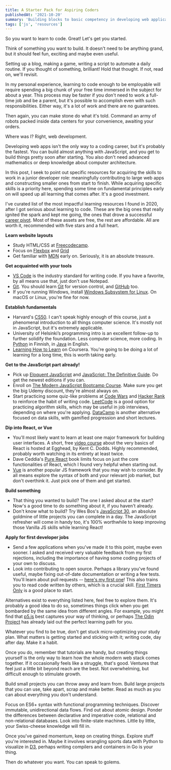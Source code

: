 ```yaml
---
title: A Starter Pack for Aspiring Coders
publishedAt: '2021-10-20'
summary: 'Building blocks to basic competency in developing web applications.'
tags: ['js', 'resources']
---
```


So you want to learn to code. Great! Let's get you started.

Think of something you want to build. It doesn't need to be anything grand, but it should feel fun, exciting and maybe even useful.

Setting up a blog, making a game, writing a script to automate a daily routine. If you thought of something, brilliant! Hold that thought. If not, read on, we'll revisit.

In my personal experience, learning to code enough to be employable will require spending a big chunk of your free time immersed in the subject for about a year. This process may be faster if you don't need to work a full-time job and be a parent, but it's possible to accomplish even with such responsibilities. Either way, it's a lot of work and there are no guarantees.

Then again, you can make stone do what it's told. Command an army of robots packed inside data centers for your convenience, awaiting your orders.

Where was I? Right, web development.

Developing web apps isn't the only way to a coding career, but it's probably the fastest. You can build almost anything with JavaScript, and you get to build things pretty soon after starting. You also don't need advanced mathematics or deep knowledge about computer architecture.

In this post, I seek to point out specific resources for acquiring the skills to work in a junior developer role: meaningfully contributing to large web apps and constructing smaller ones from start to finish. While acquiring specific skills is a priority here, spending some time on fundamental principles early on will speed up all learning that comes after. It's a good investment.

I've curated list of the most impactful learning resources I found in 2020, after I got serious about learning to code. These are the big ones that really ignited the spark and kept me going, the ones that drove a successful [career pivot](/blog/switching-lanes). Most of these assets are free, the rest are affordable. All are worth it, recommended with five stars and a full heart.

**Learn website layouts**

- Study HTML/CSS at [Freecodecamp](https://www.freecodecamp.org/).
- Focus on [Flexbox](https://flexboxfroggy.com/) and [Grid](https://cssgridgarden.com/)
- Get familiar with [MDN](https://developer.mozilla.org/en-US/docs/Learn) early on. Seriously, it is an absolute treasure.

**Get acquainted with your tools**

- [VS Code](https://code.visualstudio.com/) is the industry standard for writing code. If you have a favorite, by all means use that, just don't use Notepad.
- [Git](https://github.com/jlord/git-it-electron). You should learn [Git](https://learngitbranching.js.org/) for version control, and [GitHub](https://docs.github.com/en/get-started/quickstart/git-and-github-learning-resources) too.
- If you're running Windows, install [Windows Subsystem for Linux](https://docs.microsoft.com/en-us/windows/wsl/install-win10). On macOS or Linux, you're fine for now.

**Establish fundamentals**

- Harvard's [CS50](https://cs50.harvard.edu/x/2021/). I can't speak highly enough of this course, just a phenomenal introduction to all things computer science. It's mostly not in JavaScript, but it's extremely applicable.
- University of Helsinki’s programming intro is an excellent follow-up to further solidify the foundation. Less computer science, more coding. In [Python](https://ohjelmointi-21.mooc.fi/) in Finnish, in [Java](https://java-programming.mooc.fi/) in English.
- [Learning How to Learn](https://www.coursera.org/learn/learning-how-to-learn) on Coursera. You're going to be doing a lot of learning for a long time, this is worth taking early.

**Get to the JavaScript part already!**

- Pick up [Eloquent JavaScript](https://eloquentjavascript.net/) and [JavaScript: The Definitive Guide](https://www.oreilly.com/library/view/javascript-the-definitive/9781491952016/). Do get the newest editions if you can.
- Enroll on [The Modern JavaScript Bootcamp Course](https://www.udemy.com/course/javascript-beginners-complete-tutorial/). Make sure you get the big Udemy discount, they're almost always on.
- Start practicing some quiz-like problems at [Code Wars](https://www.codewars.com/) and [Hacker Rank](https://www.hackerrank.com/) to reinforce the habit of writing code. [LeetCode](https://leetcode.com/) is a good option for practicing algorithm skills, which may be useful in job interviews, depending on where you're applying. [DataCamp](https://www.datacamp.com/) is another alternative focused on data skills, with gamified progression and short lectures.

**Dip into React, or Vue**

- You'll most likely want to learn at least one major framework for building user interfaces. A short, free [video course](https://egghead.io/courses/the-beginner-s-guide-to-react) about the very basics of React is hosted at Egghead, by Kent C. Dodds. Highly recommended, probably worth watching in its entirety at least twice.
- Dave Ceddia's [Pure React](https://www.purereact.com/) book limits focus on just the core functionalities of React, which I found very helpful when starting out.
- [Vue](https://www.vuemastery.com/courses/intro-to-vue-3/intro-to-vue3/) is another popular JS framework that you may wish to consider. By all means explore the syntax of both and your relevant job market, but don't overthink it. Just pick one of them and get started.

**Build something**

- That thing you wanted to build? The one I asked about at the start? Now's a good time to do something about it, if you haven't already.
- Don't know what to build? Try Wes Bos's [JavaScript 30](https://javascript30.com/), an absolute goldmine of little projects you can complete in a day. The JavaScript refresher will come in handy too, it's 100% worthwhile to keep improving those Vanilla JS skills while learning React!

**Apply for first developer jobs**

- Send a few applications when you've made it to this point, maybe even sooner. I asked and received very valuable feedback from my first rejections, including the importance of having some coding projects of your own to discuss.
- Look into contributing to open source. Perhaps a library you've found useful, maybe fixing out-of-date documentation or writing a few tests. You'll learn about pull requests -- [here's my first one](https://firstpr.me/#kasperworks)! This also trains you to read code written by others, which is a crucial skill. [First Timers Only](https://www.firsttimersonly.com/) is a good place to start.

Alternatives exist to everything listed here, feel free to explore them. It's probably a good idea to do so, sometimes things click when you get bombarded by the same idea from different angles. For example, you might find that [p5.js](https://p5js.org/) best captures your way of thinking, or perhaps [The Odin Project](https://www.theodinproject.com/) has already laid out the perfect learning path for you.

Whatever you find to be true, don't get stuck micro-optimizing your study plan. What matters is getting started and sticking with it; writing code, day after day. Make it a habit.

Once you do, remember that tutorials are handy, but creating things yourself is the only way to learn how the whole modern web stack comes together. If it occasionally feels like a struggle, that's good. Ventures that feel just a little bit beyond reach are the best. Not overwhelming, but difficult enough to stimulate growth.

Build small projects you can throw away and learn from. Build large projects that you can use, take apart, scrap and make better. Read as much as you can about everything you don't understand.

Focus on ES6+ syntax with functional programming techniques. Discover immutable, unidirectional data flows. Find out about atomic design. Ponder the differences between declarative and imperative code, relational and non-relational databases. Look into finite-state machines. Little by little, your Swiss-cheese knowledge will fill in.

Once you've gained momentum, keep on creating things. Explore stuff you're interested in. Maybe it involves wrangling sports data with Python to visualize in [D3](https://d3js.org/), perhaps writing compilers and containers in Go is your thing.

Then do whatever you want. You can speak to golems.
